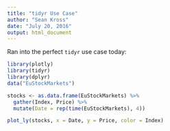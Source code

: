 ```yaml
---
title: "tidyr Use Case"
author: "Sean Kross"
date: "July 20, 2016"
output: html_document
---
```


Ran into the perfect `tidyr` use case today:

```r
library(plotly)
library(tidyr)
library(dplyr)
data("EuStockMarkets")

stocks <- as.data.frame(EuStockMarkets) %>%
  gather(Index, Price) %>%
  mutate(Date = rep(time(EuStockMarkets), 4))

plot_ly(stocks, x = Date, y = Price, color = Index)
```